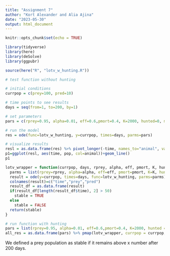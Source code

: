 ```yaml
---
title: "Assignment 7"
author: "Kort Alexander and Alia Ajina"
date: "2023-05-30"
output: html_document
---
```


```r
knitr::opts_chunk$set(echo = TRUE)

library(tidyverse)
library(here)
library(deSolve)
library(ggpubr)
```

```r
source(here("R", "lotv_w_hunting.R"))

# test function without hunting

# initial conditions
currpop = c(prey=100, pred=10)

# time points to see results
days = seq(from=1, to=200, by=1)

# set parameters
pars = c(rprey=0.95, alpha=0.01, eff=0.6,pmort=0.4, K=2000, hunted=0, min_pop = 0.5)

# run the model
res = ode(func=lotv_w_hunting, y=currpop, times=days, parms=pars)

# visualize results
resl = as.data.frame(res) %>% pivot_longer(-time, names_to="animal", values_to="pop")
p1=ggplot(resl, aes(time, pop, col=animal))+geom_line()
p1
```

```r
lotv_wrapper = function(currpop, days, rprey, alpha, eff, pmort, K, hunted, min_pop) {
  parms = list(rprey=rprey, alpha=alpha, eff=eff, pmort=pmort, K=K, hunted=hunted, min_pop=min_pop)
  result = ode(y=currpop, times=days, func=lotv_w_hunting, parms=parms)
  colnames(result)=c("time","prey","pred")
  result_df = as.data.frame(result)
  if(result_df[length(result_df$time), 2] > 50)
    stable = TRUE
  else
    stable = FALSE
  return(stable)
}

# run function with hunting
pars = list(rprey=0.95, alpha=0.01, eff=0.6,pmort=0.4, K=2000, hunted = seq(from=100, to=300, by=10), min_pop = 300)
all_res = as.data.frame(pars) %>% pmap(lotv_wrapper, currpop = currpop, days = days)
```

We defined a prey population as stable if it remains above x number after 200 days.



